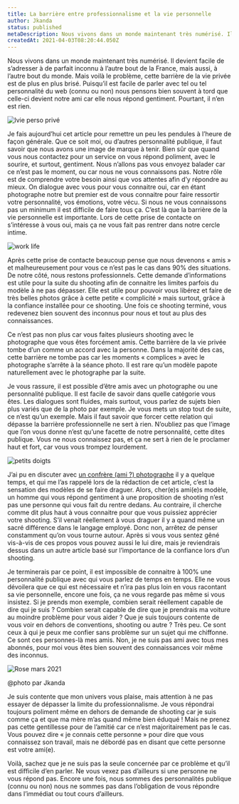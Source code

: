 ---
title: La barrière entre professionnalisme et la vie personnelle
author: Jkanda
status: published
metaDescription: Nous vivons dans un monde maintenant très numérisé. Il devient facile de s’adresser à de parfait inconnu à l’autre bout de la France, mais aussi, à l’autre bout du monde. Mais voilà le problème, cette barrière de la vie privée est de plus en plus brisé. Puisqu’il est facile de parler avec tel ou tel personnalité du web (connu ou non) nous pensons bien souvent à tord que celle-ci devient notre ami car elle nous répond gentiment. Pourtant, il n’en est rien.
createdAt: 2021-04-03T08:20:44.050Z
---


Nous vivons dans un monde maintenant très numérisé. Il devient facile de s’adresser à de parfait inconnu à l’autre bout de la France, mais aussi, à l’autre bout du monde. Mais voilà le problème, cette barrière de la vie privée est de plus en plus brisé. Puisqu’il est facile de parler avec tel ou tel personnalité du web (connu ou non) nous pensons bien souvent à tord que celle-ci devient notre ami car elle nous répond gentiment.
Pourtant, il n’en est rien.



![lvie perso privé](https://s3.fr-par.scw.cloud/assets.blog.jkanda/equilibre-viepro-vieperso.png)



Je fais aujourd’hui cet article pour remettre un peu les pendules à l’heure de façon générale. Que ce soit moi, ou d’autres personnalité publique, il faut savoir que nous avons une image de marque à tenir. Bien sûr que quand vous nous contactez pour un service on vous répond poliment, avec le sourire, et surtout, gentiment. Nous n’allons pas vous envoyez balader car ce n’est pas le moment, ou car nous ne vous connaissons pas. Notre rôle est de comprendre votre besoin ainsi que vos attentes afin d’y
répondre au mieux. On dialogue avec vous pour vous connaitre oui, car en étant
photographe notre but premier est de vous connaitre pour faire ressortir votre
personnalité, vos émotions, votre vécu. Si nous ne vous connaissons pas un minimum il est difficile de faire tous ça. C’est là que la barrière de la vie personnelle est importante. Lors de cette prise de contacte on s’intéresse à vous oui, mais ça ne vous fait pas rentrer dans notre cercle intime.



![work life](https://s3.fr-par.scw.cloud/assets.blog.jkanda/Work-life-balance_fr.png)



Après cette prise de contacte beaucoup pense que nous devenons « amis » et malheureusement pour vous ce n’est pas le cas dans 90% des situations. De notre côté, nous restons professionnels. Cette demande d’informations est utile pour la suite du
shooting afin de connaitre les limites parfois du modèle à ne pas dépasser. Elle est utile pour pouvoir vous libérez et faire de très belles photos grâce à cette petite « complicité » mais surtout, grâce à la confiance installée pour ce shooting. Une fois ce shooting terminé, vous redevenez bien souvent des inconnus pour nous et tout au plus des connaissances.





Ce n’est pas non plus car vous faites plusieurs shooting avec le photographe que vous êtes forcément amis. Cette barrière de la vie privée tombe d’un comme un accord avec la personne. Dans la majorité des cas, cette barrière ne tombe pas car les moments « complices » avec le photographe s’arrête à la séance photo. Il est rare qu’un modèle papote naturellement avec le photographe par la suite.





Je vous rassure, il est possible d’être amis avec un photographe ou une personnalité publique. Il est facile de savoir dans quelle catégorie vous êtes. Les dialogues sont fluides, mais surtout, vous parlez de sujets bien plus variés que de la photo par exemple. Je vous mets un stop tout de suite, ce n’est qu’un exemple. Mais il faut savoir que forcer cette relation qui dépasse la barrière professionnelle ne sert à rien. N’oubliez pas que l’image que l’on vous donne n’est qu’une facette de notre personnalité, cette dites publique. Vous ne nous connaissez pas, et ça ne sert à rien de le proclamer haut et fort, car vous vous trompez lourdement.



![petits doigts](https://s3.fr-par.scw.cloud/assets.blog.jkanda/amitie-.jpg)



J’ai pu en discuter avec [un confrère (ami ?) photographe](https://www.instagram.com/elixir.s.photo/) il y a quelque temps, et qui me l’as rappelé lors de la rédaction de cet article, c’est la sensation des modèles de se faire draguer. Alors, cher(e)s ami(e)s modèle, un homme qui vous répond gentiment à une proposition de shooting n’est pas une personne qui vous fait du rentre dedans. Au contraire, il cherche comme dit plus haut à vous connaitre pour que vous puissiez apprécier votre shooting. S’il venait réellement à vous draguer il y a quand même un sacré différence dans le langage employé. Donc non, arrêtez de penser constamment qu’on vous tourne autour. Après si vous vous sentez gêné vis-à-vis de ces propos vous pouvez aussi le lui dire, mais je reviendrais dessus dans un autre article basé sur l’importance de la confiance lors d’un shooting.



Je terminerais par ce point, il est impossible de connaitre à 100% une personnalité publique avec qui vous parlez de temps en temps. Elle ne vous dévoilera que ce qui est nécessaire et n’ira pas plus loin en vous racontant sa vie personnelle, encore une fois, ça ne vous regarde pas même si vous insistez. Si je prends mon exemple, combien serait réellement capable de dire qui je suis ? Combien serait capable de dire que je prendrais ma voiture au moindre problème pour vous aider ? Que je suis toujours contente de vous voir en dehors de conventions, shooting ou autre ? Très peu. Ce sont ceux à qui je peux me confier sans problème sur un sujet qui me chiffonne. Ce sont ces personnes-là mes amis. Non, je ne suis pas ami avec tous mes abonnés, pour moi vous êtes bien souvent des connaissances voir même des inconnus. 



![Rose mars 2021](https://s3.fr-par.scw.cloud/assets.blog.jkanda/JKanda_JKA_3080.jpg)

@photo par Jkanda



Je suis contente que mon univers vous plaise, mais attention à ne pas essayer de dépasser la limite du professionnalisme. Je vous répondrai toujours poliment même en dehors de demande de shooting car je suis comme ça et que ma mère m’as quand même bien éduqué ! Mais ne prenez pas cette gentillesse pour de l’amitié car ce n’est majoritairement pas le cas. Vous pouvez dire « je connais cette personne » pour dire que vous connaissez son travail, mais ne débordé pas en disant que cette personne est votre ami(e).



Voilà, sachez que je ne suis pas la seule concernée par ce problème et qu’il est difficile d’en parler. Ne vous vexez pas d’ailleurs si une personne ne vous répond pas. Encore une fois, nous sommes des personnalités publique (connu ou non) nous ne sommes pas dans l’obligation de vous répondre dans l’immédiat ou tout cours d’ailleurs. 
